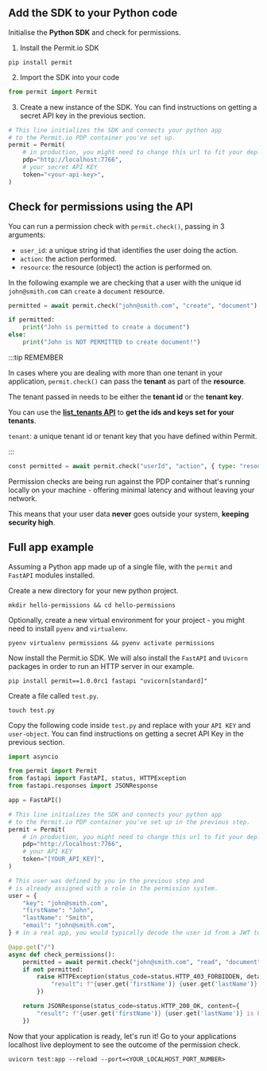 ## Add the SDK to your Python code

Initialise the **Python SDK** and check for permissions.

1. Install the Permit.io SDK

```
pip install permit
```

2. Import the SDK into your code

```python
from permit import Permit
```

3. Create a new instance of the SDK.
   You can find instructions on getting a secret API key in the previous section.

```python
# This line initializes the SDK and connects your python app
# to the Permit.io PDP container you've set up.
permit = Permit(
    # in production, you might need to change this url to fit your deployment
    pdp="http://localhost:7766",
    # your secret API KEY
    token="<your-api-key>",
)
```

## Check for permissions using the API

You can run a permission check with `permit.check()`, passing in 3 arguments:

- `user_id`: a unique string id that identifies the user doing the action.
- `action`: the action performed.
- `resource`: the resource (object) the action is performed on.

In the following example we are checking that a user with the unique id `john@smith.com` can `create` a `document` resource.

```python
permitted = await permit.check("john@smith.com", "create", "document")

if permitted:
    print("John is permitted to create a document")
else:
    print("John is NOT PERMITTED to create document!")
```

:::tip REMEMBER

In cases where you are dealing with more than one tenant in your application, `permit.check()` can pass the **tenant** as part of the **resource**.

The tenant passed in needs to be either the **tenant id** or the **tenant key**.

You can use the **[list_tenants API](https://api.permit.io/v2/redoc#tag/Tenants/operation/list_tenants)** to **get the ids and keys set for your tenants**.

`tenant`: a unique tenant id or tenant key that you have defined within Permit.

:::

```python
const permitted = await permit.check("userId", "action", { type: "resource", tenant: "tenant" });
```

Permission checks are being run against the PDP container that's running locally on your machine - offering
minimal latency and without leaving your network.

This means that your user data **never** goes outside your system, **keeping security high**.

<!--
## Write API

Running `permit.write()` will perform API calls against the Permit cloud and will modify
the state of permissions and other objects in the system.

### Sync user (create a user in the permissions system)

Before being able to check permissions with `permit.check()` -
Permit must be able to identify the user and attach permissions and roles to that user.
In order to declare a new user in the system, use `permit.api.sync_user()`:

```python
user = {
    "key": "john@smith.com", # can be any unique string
    "firstName": "John", # optional
    "lastName": "Smith", # optional
    "email": "john@smith.com", # optional
}
await permit.write(permit.api.sync_user(user))
```


### Sync user with initial roles

If you want to **attach** a role to a user in the same API call you can define _initial_ roles by adding a **role key**.
Each item in the _initial_ role list will include a role key (the role name) and a tenant key.

```python
user = {
    "key": "john@smith.com",
    "firstName": "John",
    "lastName": "Smith",
    "email": "john@smith.com",
    # John will be assigned the admin role in the default tenant upon creation
    "roles": [{"role":"admin", "tenant": "default"}]
}
await permit.write(permit.api.sync_user(user))
```

:::note
If a user with such key already **exists** in Permit, **we will not override** the user roles and Permit will **ignore** the role key completely.
:::


### Create a tenant

Tenants represent user and resource boundaries in your system. Typically if you are building
a multi tenant SaaS application where you are serving multiple customers from the same software
instances, _tenants_ allow you to create a **boundary** around one customer (i.e: tenant) such that users outside
the tenant cannot access the tenant's associated resources.

Every one of your customers is typically a tenant that contains only that tenant's users.

To create a tenant, use `permit.api.create_tenant()`.

```python
cool_company_tenant = {
    "key": "cool_company_inc",
    "name": "Cool Company Inc"
}

await permit.write(permit.api.create_tenant(cool_company_tenant))
```


### Assign a role

You can assign a role to a user in a given tenant.

```python
await permit.write(
    permit.api.assign_role("john@smith.com", "viewer", "cool_company_inc")
)
```


### Chaining multiple mutations together

You can chain multiple write operations (**_or mutations_**), and `permit.write()`
will run them according to the order you specify.

```python
# runs the mutations in order:
await permit.write(
    # first creates the user "john"
    permit.api.sync_user({
        "key": "john@smith.com",
        "firstName": "John",
        "lastName": "Smith",
        "email": "john@smith.com",
    }),
    # then, creates the "cool_company_inc" tenant
    permit.api.create_tenant({
        "key": "cool_company_inc",
        "name": "Cool Company Inc"
    }),
    # finally, assigns the role "admin" to user "john" on the tenant "cool_company_inc"
    permit.api.assign_role("john@smith.com", "admin", "cool_company_inc")
)
``` -->

## Full app example

Assuming a Python app made up of a single file, with the `permit` and `FastAPI` modules installed.

Create a new directory for your new python project.

```
mkdir hello-permissions && cd hello-permissions
```

Optionally, create a new virtual environment for your project - you might need to install `pyenv` and `virtualenv`.

```
pyenv virtualenv permissions && pyenv activate permissions
```

Now install the Permit.io SDK. We will also install the `FastAPI` and `Uvicorn` packages in order to run an HTTP server in our example.

```
pip install permit==1.0.0rc1 fastapi "uvicorn[standard]"
```

Create a file called `test.py`.

```
touch test.py
```

Copy the following code inside `test.py` and replace with your `API KEY` and `user-object`.
You can find instructions on getting a secret API Key in the previous section.

```python
import asyncio

from permit import Permit
from fastapi import FastAPI, status, HTTPException
from fastapi.responses import JSONResponse

app = FastAPI()

# This line initializes the SDK and connects your python app
# to the Permit.io PDP container you've set up in the previous step.
permit = Permit(
    # in production, you might need to change this url to fit your deployment
    pdp="http://localhost:7766",
    # your API KEY
    token="[YOUR_API_KEY]",
)

# This user was defined by you in the previous step and
# is already assigned with a role in the permission system.
user = {
    "key": "john@smith.com",
    "firstName": "John",
    "lastName": "Smith",
    "email": "john@smith.com",
} # in a real app, you would typically decode the user id from a JWT token

@app.get("/")
async def check_permissions():
    permitted = await permit.check("john@smith.com", "read", "document")
    if not permitted:
        raise HTTPException(status_code=status.HTTP_403_FORBIDDEN, detail={
            "result": f"{user.get('firstName')} {user.get('lastName')} is NOT PERMITTED to create document!"
        })

    return JSONResponse(status_code=status.HTTP_200_OK, content={
        "result": f"{user.get('firstName')} {user.get('lastName')} is PERMITTED to create document!"
    })

```

Now that your application is ready, let's run it!
Go to your applications localhost live deployment to see the outcome of the permission check.

```
uvicorn test:app --reload --port=<YOUR_LOCALHOST_PORT_NUMBER>
```
